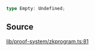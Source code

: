 ```ts
type Empty: Undefined;
```

## Source

[lib/proof-system/zkprogram.ts:81](https://github.com/o1-labs/o1js/blob/3b1b22555bd0099419efc0703dfdb8b2eb7c3e6f/src/lib/proof-system/zkprogram.ts#L81)
